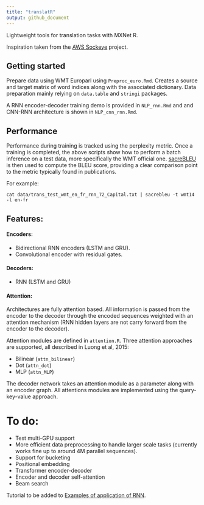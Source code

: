 ```yaml
---
title: "translatR"
output: github_document
---
```



Lightweight tools for translation tasks with MXNet R.

Inspiration taken from the [AWS Sockeye](https://github.com/awslabs/sockeye) project. 

## Getting started

Prepare data using WMT Europarl using `Preproc_euro.Rmd`. Creates a source and target matrix of word indices along with the associated dictionary. Data preparation mainly relying on `data.table` and `stringi` packages. 

A RNN encoder-decoder training demo is provided in `NLP_rnn.Rmd` and and CNN-RNN architecture is shown in `NLP_cnn_rnn.Rmd`. 

## Performance

Performance during training is tracked using the perplexity metric. Once a training is completed, the above scripts show how to perform a batch inference on a test data, more specifically the WMT official one.  [sacreBLEU](https://github.com/mjpost/sacreBLEU) is then used to compute the BLEU score, providing a clear comparison point to the metric typically found in publications. 

For example: 

`cat data/trans_test_wmt_en_fr_rnn_72_Capital.txt | sacrebleu -t wmt14 -l en-fr`

## Features: 

#### Encoders: 

- Bidirectional RNN encoders (LSTM and GRU). 
- Convolutional encoder with residual gates. 

#### Decoders: 

- RNN (LSTM and GRU)

#### Attention: 

Architectures are fully attention based. All information is passed from the encoder to the decoder through the encoded sequences weighted with an attention mechanism (RNN hidden layers are not carry forward from the encoder to the decoder). 

Attention modules are defined in `attention.R`. Three attention approaches are supported, all described in Luong et al, 2015: 

 - Bilinear (`attn_bilinear`)
 - Dot  (`attn_dot`)
 - MLP (`attn_MLP`)

The decoder network takes an attention module as a parameter along with an encoder graph. All attentions modules are implemented using the query-key-value approach.   

# To do: 

 - Test multi-GPU support
 - More efficient data preprocessing to handle larger scale tasks (currently works fine up to around 4M parallel sequences).
 - Support for bucketing
 - Positional embedding
 - Transformer encoder-decoder
 - Encoder and decoder self-attention
 - Beam search

Tutorial to be added to [Examples of application of RNN](https://jeremiedb.github.io/mxnet_R_bucketing/index.html). 
